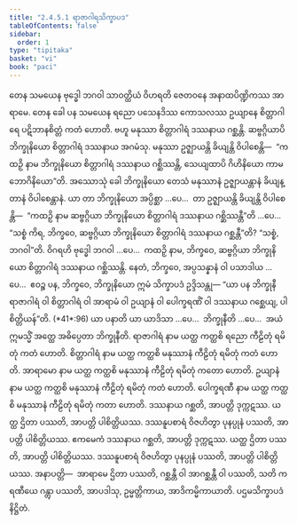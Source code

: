 ```yaml
---
title: "2.4.5.1 ရာဇာဂါရသိက္ခာပဒ"
tableOfContents: false
sidebar:
  order: 1
type: "tipitaka"
basket: "vi"
book: "paci"
---
```



<DynamicBreadcrumb />

<Division number="977" book="paci">

<Paragraph number="2990" book="paci">
တေန သမယေန ဗုဒ္ဓေါ ဘဂဝါ သာဝတ္ထိယံ ဝိဟရတိ ဇေတဝနေ အနာထပိဏ္ဍိကဿ အာရာမေ. တေန ခေါ ပန သမယေန ရညော ပသေနဒိဿ ကောသလဿ ဥယျာနေ စိတ္တာဂါရေ ပဋိဘာနစိတ္တံ ကတံ ဟောတိ. ဗဟူ မနုဿာ စိတ္တာဂါရံ ဒဿနာယ ဂစ္ဆန္တိ. ဆဗ္ဗဂ္ဂိယာပိ ဘိက္ခုနိယော စိတ္တာဂါရံ ဒဿနာယ အဂမံသု. မနုဿာ ဥဇ္ဈာယန္တိ ခိယျန္တိ ဝိပါစေန္တိ—  “ကထဉှိ နာမ ဘိက္ခုနိယော စိတ္တာဂါရံ ဒဿနာယ ဂစ္ဆိဿန္တိ, သေယျထာပိ ဂိဟိနိယော ကာမဘောဂိနိယော”တိ.
</Paragraph>

<Paragraph number="2991" book="paci">
အဿောသုံ ခေါ ဘိက္ခုနိယော တေသံ မနုဿာနံ ဥဇ္ဈာယန္တာနံ ခိယျန္တာနံ ဝိပါစေန္တာနံ. ယာ တာ ဘိက္ခုနိယော အပ္ပိစ္ဆာ …ပေ…  တာ ဥဇ္ဈာယန္တိ ခိယျန္တိ ဝိပါစေန္တိ—  “ကထဉှိ နာမ ဆဗ္ဗဂ္ဂိယာ ဘိက္ခုနိယော စိတ္တာဂါရံ ဒဿနာယ ဂစ္ဆိဿန္တီ”တိ …ပေ…  “သစ္စံ ကိရ, ဘိက္ခဝေ, ဆဗ္ဗဂ္ဂိယာ ဘိက္ခုနိယော စိတ္တာဂါရံ ဒဿနာယ ဂစ္ဆန္တီ”တိ? “သစ္စံ, ဘဂဝါ”တိ. ဝိဂရဟိ ဗုဒ္ဓေါ ဘဂဝါ …ပေ…  ကထဉှိ နာမ, ဘိက္ခဝေ, ဆဗ္ဗဂ္ဂိယာ ဘိက္ခုနိယော စိတ္တာဂါရံ ဒဿနာယ ဂစ္ဆိဿန္တိ. နေတံ, ဘိက္ခဝေ, အပ္ပသန္နာနံ ဝါ ပသာဒါယ …ပေ…  ဧဝဉ္စ ပန, ဘိက္ခဝေ, ဘိက္ခုနိယော ဣမံ သိက္ခာပဒံ ဥဒ္ဒိသန္တု—
</Paragraph>

</Division>
<Division number="978" book="paci">

<Paragraph number="2992" book="paci">
<Emphasis>“ယာ ပန ဘိက္ခုနီ ရာဇာဂါရံ ဝါ စိတ္တာဂါရံ ဝါ အာရာမံ ဝါ ဥယျာနံ ဝါ ပေါက္ခရဏိံ ဝါ ဒဿနာယ ဂစ္ဆေယျ, ပါစိတ္တိယန်”</Emphasis>တိ. (*41*:<Emphasis>96</Emphasis>)
</Paragraph>

</Division>
<Division number="979" book="paci">

<Paragraph number="2993" book="paci">
<Emphasis>ယာ ပနာ</Emphasis>တိ ယာ ယာဒိသာ …ပေ…  <Emphasis>ဘိက္ခုနီ</Emphasis>တိ …ပေ…  အယံ ဣမသ္မိံ အတ္ထေ အဓိပ္ပေတာ ဘိက္ခုနီတိ.
</Paragraph>

<Paragraph number="2994" book="paci">
<Emphasis>ရာဇာဂါရံ</Emphasis> နာမ ယတ္ထ ကတ္ထစိ ရညော ကီဠိတုံ ရမိတုံ ကတံ ဟောတိ.
</Paragraph>

<Paragraph number="2995" book="paci">
<Emphasis>စိတ္တာဂါရံ</Emphasis> နာမ ယတ္ထ ကတ္ထစိ မနုဿာနံ ကီဠိတုံ ရမိတုံ ကတံ ဟောတိ.
</Paragraph>

<Paragraph number="2996" book="paci">
<Emphasis>အာရာမော</Emphasis> နာမ ယတ္ထ ကတ္ထစိ မနုဿာနံ ကီဠိတုံ ရမိတုံ ကတော ဟောတိ.
</Paragraph>

<Paragraph number="2997" book="paci">
<Emphasis>ဥယျာနံ</Emphasis> နာမ ယတ္ထ ကတ္ထစိ မနုဿာနံ ကီဠိတုံ ရမိတုံ ကတံ ဟောတိ.
</Paragraph>

<Paragraph number="2998" book="paci">
<Emphasis>ပေါက္ခရဏီ</Emphasis> နာမ ယတ္ထ ကတ္ထစိ မနုဿာနံ ကီဠိတုံ ရမိတုံ ကတာ ဟောတိ.
</Paragraph>

</Division>
<Division number="980" book="paci">

<Paragraph number="2999" book="paci">
ဒဿနာယ ဂစ္ဆတိ, အာပတ္တိ ဒုက္ကဋဿ. ယတ္ထ ဌိတာ ပဿတိ, အာပတ္တိ ပါစိတ္တိယဿ. ဒဿနူပစာရံ ဝိဇဟိတွာ ပုနပ္ပုနံ ပဿတိ, အာပတ္တိ ပါစိတ္တိယဿ. ဧကမေကံ ဒဿနာယ ဂစ္ဆတိ, အာပတ္တိ ဒုက္ကဋဿ. ယတ္ထ ဌိတာ ပဿတိ, အာပတ္တိ ပါစိတ္တိယဿ. ဒဿနူပစာရံ ဝိဇဟိတွာ ပုနပ္ပုနံ ပဿတိ, အာပတ္တိ ပါစိတ္တိယဿ.
</Paragraph>

</Division>
<Division number="981" book="paci">

<Paragraph number="3000" book="paci">
အနာပတ္တိ—  အာရာမေ ဌိတာ ပဿတိ, ဂစ္ဆန္တီ ဝါ အာဂစ္ဆန္တီ ဝါ ပဿတိ, သတိ ကရဏီယေ ဂန္တွာ ပဿတိ, အာပဒါသု, ဥမ္မတ္တိကာယ, အာဒိကမ္မိကာယာတိ.

</Paragraph>
</Division>

<Paragraph number="3001" type="center" book="paci">
ပဌမသိက္ခာပဒံ နိဋ္ဌိတံ.
</Paragraph>